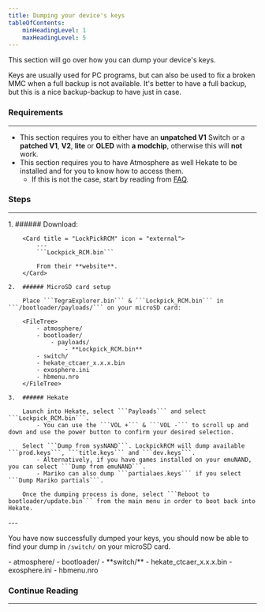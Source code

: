 ```yaml
---
title: Dumping your device's keys
tableOfContents:
    minHeadingLevel: 1
    maxHeadingLevel: 5
---
```



This section will go over how you can dump your device's keys.

Keys are usually used for PC programs, but can also be used to fix a broken MMC when a full backup is not available. It's better to have a full backup, but this is a nice backup-backup to have just in case.

### Requirements

---

- This section requires you to either have an **unpatched V1** Switch or a **patched V1**, **V2**, **lite** or **OLED** with **a modchip**, otherwise this will **not** work.
- This section requires you to have Atmosphere as well Hekate to be installed and for you to know how to access them.
  - If this is not the case, start by reading from <u>[FAQ](/introduction/faq/)</u>.

### Steps

---

<Steps>
    1.  ###### Download:

        <Card title = "LockPickRCM" icon = "external">
            ---
            ```Lockpick_RCM.bin```

            From their **website**.
        </Card>

    2.  ###### MicroSD card setup

        Place ```TegraExplorer.bin``` & ```Lockpick_RCM.bin``` in ```/bootloader/payloads/``` on your microSD card:

        <FileTree>
            - atmosphere/
            - bootloader/
                - payloads/
                    - **Lockpick_RCM.bin**
            - switch/
            - hekate_ctcaer_x.x.x.bin
            - exosphere.ini
            - hbmenu.nro
        </FileTree>

    3.  ###### Hekate

        Launch into Hekate, select ```Payloads``` and select ```Lockpick_RCM.bin```.
            - You can use the ```VOL +``` & ```VOL -``` to scroll up and down and use the power button to confirm your desired selection.

        Select ```Dump from sysNAND```. LockpickRCM will dump available ```prod.keys```, ```title.keys``` and ```dev.keys```.
            - Alternatively, if you have games installed on your emuNAND, you can select ```Dump from emuNAND```.
            - Mariko can also dump ```partialaes.keys``` if you select ```Dump Mariko partials```.

        Once the dumping process is done, select ```Reboot to bootloader/update.bin``` from the main menu in order to boot back into Hekate.
</Steps>
---

You have now successfully dumped your keys, you should now be able to find your dump in ```/switch/``` on your microSD card.

<FileTree>
    - atmosphere/
    - bootloader/
    - **switch/**
    - hekate_ctcaer_x.x.x.bin
    - exosphere.ini
    - hbmenu.nro
</FileTree>

### Continue Reading

---

